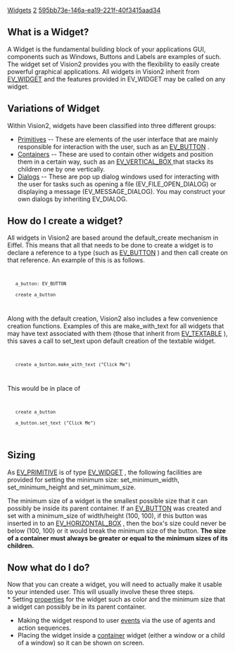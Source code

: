 [[Property:title|Widgets]]
[[Property:weight|2]]
[[Property:uuid|595bb73e-146a-ea19-221f-40f3415aad34]]
==What is a Widget?==

A Widget is the fundamental building block of your applications GUI, components such as Windows, Buttons and Labels are examples of such. The widget set of Vision2 provides you with the flexibility to easily create powerful graphical applications. All widgets in Vision2 inherit from [[ref:/libraries/vision2/reference/ev_widget_chart| EV_WIDGET]]  and the features provided in <eiffel> EV_WIDGET</eiffel> may be called on any widget. 

==Variations of Widget==
Within Vision2, widgets have been classified into three different groups: 
*  [[Primitives|Primitives]]  -- These are elements of the user interface that are mainly responsible for interaction with the user, such as an [[ref:/libraries/vision2/reference/ev_button_chart|EV_BUTTON]] . 
*  [[Containers|Containers]]  -- These are used to contain other widgets and position them in a certain way, such as an [[ref:/libraries/vision2/reference/ev_vertical_box_chart| EV_VERTICAL_BOX ]]  that stacks its children one by one vertically. 
*  [[EiffelVision Dialogs|Dialogs]]  -- These are pop up dialog windows used for interacting with the user for tasks such as opening a file (EV_FILE_OPEN_DIALOG) or displaying a message (EV_MESSAGE_DIALOG). You may construct your own dialogs by inheriting EV_DIALOG. 

==How do I create a widget?==

All widgets in Vision2 are based around the default_create mechanism in Eiffel. This means that all that needs to be done to create a widget is to declare a reference to a type (such as [[ref:libraries/vision2/reference/ev_button_chart|EV_BUTTON]] ) and then call create on that reference. An example of this is as follows. 
<code>
	a_button: EV_BUTTON
	create a_button 
</code>

Along with the default creation, Vision2 also includes a few convenience creation functions. Examples of this are make_with_text for all widgets that may have text associated with them (those that inherit from [[ref:libraries/vision2/reference/ev_textable_chart| EV_TEXTABLE]] ), this saves a call to set_text upon default creation of the textable widget. 
<code>
	create a_button.make_with_text ("Click Me")
</code>

This would be in place of
<code>
	create a_button
	a_button.set_text ("Click Me")
</code>

{{note|When a widget is created no extra initialization has to be performed. '''The only exception is for a window where you have to call show in order for it to be displayed on screen'''. }}

==Sizing==

As [[ref:libraries/vision2/reference/ev_primitive_chart|EV_PRIMITIVE]]  is of type [[ref:libraries/vision2/reference/ev_widget_chart|EV_WIDGET]] , the following facilities are provided for setting the minimum size: set_minimum_width, set_minimum_height and set_minimum_size. 

The minimum size of a widget is the smallest possible size that it can possibly be inside its parent container. If an [[ref:libraries/vision2/reference/ev_button_chart|EV_BUTTON]]  was created and set with a minimum_size of width/height (100, 100), if this button was inserted in to an [[ref:libraries/vision2/reference/ev_horizontal_box_chart| EV_HORIZONTAL_BOX]] , then the box's size could never be below (100, 100) or it would break the minimum size of the button. '''The size of a container must always be greater or equal to the minimum sizes of its children.''' 

{{note|In Vision2, there is no way to set the current size of the primitive. The current size is dependent on the size of the parent or the minimum_size. }}

==Now what do I do?==
Now that you can create a widget, you will need to actually make it usable to your intended user. This will usually involve these three steps. <br/>
* Setting [[Properties| properties]]  for the widget such as color and the minimum size that a widget can possibly be in its parent container. 
* Making the widget respond to user [[Events| events]]  via the use of agents and action sequences. 
* Placing the widget inside a [[Containers| container]]  widget (either a window or a child of a window) so it can be shown on screen. 




